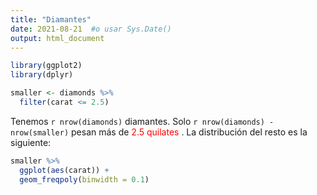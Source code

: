 ```yaml
---
title: "Diamantes"
date: 2021-08-21  #o usar Sys.Date()
output: html_document
---
```


```r
library(ggplot2)
library(dplyr)

smaller <- diamonds %>% 
  filter(carat <= 2.5)
```

Tenemos `r nrow(diamonds)` diamantes. Solo 
`r nrow(diamonds) - nrow(smaller)` pesan más de 
<span style="color:red"> 2.5 quilates </span>. La distribución del resto es la siguiente:

```r
smaller %>% 
  ggplot(aes(carat)) + 
  geom_freqpoly(binwidth = 0.1)
```